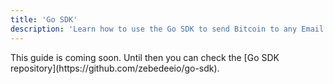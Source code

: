 ```yaml
---
title: 'Go SDK'
description: 'Learn how to use the Go SDK to send Bitcoin to any Email.'
---
```


<Info>
This guide is coming soon. Until then you can check the [Go SDK repository](https://github.com/zebedeeio/go-sdk).
</Info>